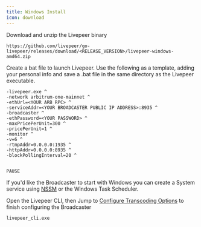 ```yaml
---
title: Windows Install
icon: download
---
```


Download and unzip the Livepeer binary

```
https://github.com/livepeer/go-livepeer/releases/download/<RELEASE_VERSION>/livepeer-windows-amd64.zip

```
Create a bat file to launch Livepeer.  Use the following as a template, adding your personal info and save a .bat file in the same directory as the Livepeer executable.

```
-livepeer.exe ^
-network arbitrum-one-mainnet ^ 
-ethUrl=<YOUR ARB RPC> ^
-serviceAddr=<YOUR BROADCASTER PUBLIC IP ADDRESS>:8935 ^ 
-broadcaster ^
-ethPassword=<YOUR PASSWORD> ^
-maxPricePerUnit=300 ^
-pricePerUnit=1 ^
-monitor ^ 
-v=6 ^
-rtmpAddr=0.0.0.0:1935 ^ 
-httpAddr=0.0.0.0:8935 ^
-blockPollingInterval=20 ^


PAUSE
```

If you'd like the Broadcaster to start with Windows you can create a System service using [NSSM](https://nssm.cc/) or the Windows Task Scheduler.

Open the Livepeer CLI, then Jump to [Configure Transcoding Options](/broadcasters/guides/transcoding-options) to finish configuring the Broadcaster
```
livepeer_cli.exe
